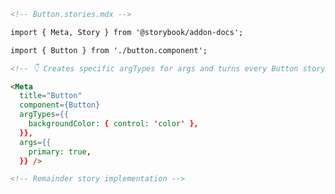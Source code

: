 ```md
<!-- Button.stories.mdx -->

import { Meta, Story } from '@storybook/addon-docs';

import { Button } from './button.component';

<!-- 👇 Creates specific argTypes for args and turns every Button story into primary -->

<Meta 
  title="Button"
  component={Button}
  argTypes={{
    backgroundColor: { control: 'color' },
  }},
  args={{
    primary: true,
  }} />

<!-- Remainder story implementation -->
```
